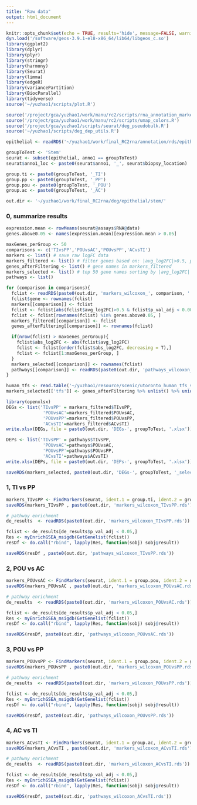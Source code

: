 ```yaml
---
title: "Raw data"
output: html_document
---
```


```r
knitr::opts_chunk$set(echo = TRUE, results='hide', message=FALSE, warning=FALSE, fig.height = 7, fig.width = 7)
dyn.load('/software/geos-3.9.1-el8-x86_64/lib64/libgeos_c.so')
library(ggplot2)
library(dplyr)
library(plyr)
library(stringr)
library(harmony)
library(Seurat)
library(limma)
library(edgeR)
library(variancePartition)
library(BiocParallel)
library(tidyverse)
source('~/yuzhao1/scripts/plot.R')
```

```r
source('/project/gca/yuzhao1/work/manu/rc2/scripts/rna_annotation_markers.R')
source('/project/gca/yuzhao1/work/manu/rc2/scripts/umap_colors.R')
source('/project/gca/yuzhao1/scripts/seurat/deg_pseudobulk.R')
source('~/yuzhao1/scripts/deg_dep_utils.R')
```

```r
epithelial <- readRDS('~/yuzhao1/work/final_RC2rna/annotation/rds/epithelial3.rds')
```

```r
groupToTest <- 'Stem'
seurat <- subset(epithelial, anno1 == groupToTest)
seurat$anno1_loc <- paste0(seurat$anno1, '_', seurat$biopsy_location)

group.ti <- paste0(groupToTest, '_TI')
group.pp <- paste0(groupToTest, '_PP')
group.pou <- paste0(groupToTest, '_POU')
group.ac <- paste0(groupToTest, '_AC')
```

```r
out.dir <- '~/yuzhao1/work/final_RC2rna/deg/epithelial/stem/'
```

### 0, summarize results

```r
expression.mean <- rowMeans(seurat@assays$RNA@data)
genes.above0.05 <- names(expression.mean)[expression.mean > 0.05]
```

```r
maxGenes_perGroup <- 50
comparisons <- c('TIvsPP','POUvsAC','POUvsPP','ACvsTI')
markers <- list() # save raw logFC data
markers_filtered <- list() # filter genes based on: |avg_log2FC|>0.5, p_val_adj < 0.001, expression.mean > 0.05
genes_afterFiltering <- list() # gene names in markers_filtered
markers_selected <- list() # top 50 gene names sorting by |avg_log2FC| per group
pathways <- list()

for (comparison in comparisons){
  fclist <- readRDS(paste0(out.dir, 'markers_wilcoxon_', comparison, '.rds'))
  fclist$gene <- rownames(fclist)
  markers[[comparison]] <- fclist
  fclist <- fclist[abs(fclist$avg_log2FC)>0.5 & fclist$p_val_adj < 0.001, ]
  fclist <- fclist[rownames(fclist) %in% genes.above0.05, ]
  markers_filtered[[comparison]] <- fclist
  genes_afterFiltering[[comparison]] <- rownames(fclist)

  if(nrow(fclist) > maxGenes_perGroup){
    fclist$abs_log2FC <- abs(fclist$avg_log2FC)
    fclist <- fclist[order(fclist$abs_log2FC, decreasing = T),]
    fclist <- fclist[1:maxGenes_perGroup, ]
  }
  markers_selected[[comparison]] <- rownames(fclist)
  pathways[[comparison]] <- readRDS(paste0(out.dir, 'pathways_wilcoxon_', comparison, '.rds'))
}

human_tfs <- read.table('~/yuzhao1/resource/scenic/utoronto_human_tfs_v_1.01.txt', header = F)[[1]]
markers_selected[['tfs']] <- genes_afterFiltering %>% unlist() %>% unique() %>% intersect(., human_tfs)
```

```r
library(openxlsx)
DEGs <- list('TIvsPP' = markers_filtered$TIvsPP, 
              'POUvsAC'=markers_filtered$POUvsAC,
              'POUvsPP'=markers_filtered$POUvsPP,
              'ACvsTI'=markers_filtered$ACvsTI)
write.xlsx(DEGs, file = paste0(out.dir, 'DEGs-', groupToTest, '.xlsx'))

DEPs <- list('TIvsPP' = pathways$TIvsPP, 
              'POUvsAC'=pathways$POUvsAC,
              'POUvsPP'=pathways$POUvsPP,
              'ACvsTI'=pathways$ACvsTI)
write.xlsx(DEPs, file = paste0(out.dir, 'DEPs-', groupToTest, '.xlsx'))

saveRDS(markers_selected, paste0(out.dir, 'DEGs-', groupToTest, '_selected.rds'))
```


### 1, TI vs PP

```r
markers_TIvsPP <- FindMarkers(seurat, ident.1 = group.ti, ident.2 = group.pp, group.by = 'anno1_loc', logfc.threshold = 0)
saveRDS(markers_TIvsPP , paste0(out.dir, 'markers_wilcoxon_TIvsPP.rds'))
```

```r
# pathway enrichment
de_results  <- readRDS(paste0(out.dir, 'markers_wilcoxon_TIvsPP.rds'))

fclist <- de_results[de_results$p_val_adj < 0.05,]
Res <- myEnrichGSEA_msigdb(GetGenelist(fclist))
resDf <- do.call("rbind", lapply(Res, function(sobj) sobj@result))

saveRDS(resDf , paste0(out.dir, 'pathways_wilcoxon_TIvsPP.rds'))
```


### 2, POU vs AC

```r
markers_POUvsAC <- FindMarkers(seurat, ident.1 = group.pou, ident.2 = group.ac, group.by = 'anno1_loc', logfc.threshold = 0)
saveRDS(markers_POUvsAC , paste0(out.dir, 'markers_wilcoxon_POUvsAC.rds'))
```

```r
# pathway enrichment
de_results  <- readRDS(paste0(out.dir, 'markers_wilcoxon_POUvsAC.rds'))

fclist <- de_results[de_results$p_val_adj < 0.05,]
Res <- myEnrichGSEA_msigdb(GetGenelist(fclist))
resDf <- do.call("rbind", lapply(Res, function(sobj) sobj@result))

saveRDS(resDf, paste0(out.dir, 'pathways_wilcoxon_POUvsAC.rds'))
```



### 3, POU vs PP

```r
markers_POUvsPP <- FindMarkers(seurat, ident.1 = group.pou, ident.2 = group.pp, group.by = 'anno1_loc', logfc.threshold = 0)
saveRDS(markers_POUvsPP , paste0(out.dir, 'markers_wilcoxon_POUvsPP.rds'))
```

```r
# pathway enrichment
de_results  <- readRDS(paste0(out.dir, 'markers_wilcoxon_POUvsPP.rds'))

fclist <- de_results[de_results$p_val_adj < 0.05,]
Res <- myEnrichGSEA_msigdb(GetGenelist(fclist))
resDf <- do.call("rbind", lapply(Res, function(sobj) sobj@result))

saveRDS(resDf, paste0(out.dir, 'pathways_wilcoxon_POUvsPP.rds'))
```



### 4, AC vs TI

```r
markers_ACvsTI <- FindMarkers(seurat, ident.1 = group.ac, ident.2 = group.ti, group.by = 'anno1_loc', logfc.threshold = 0)
saveRDS(markers_ACvsTI , paste0(out.dir, 'markers_wilcoxon_ACvsTI.rds'))
```

```r
# pathway enrichment
de_results  <- readRDS(paste0(out.dir, 'markers_wilcoxon_ACvsTI.rds'))

fclist <- de_results[de_results$p_val_adj < 0.05,]
Res <- myEnrichGSEA_msigdb(GetGenelist(fclist))
resDf <- do.call("rbind", lapply(Res, function(sobj) sobj@result))

saveRDS(resDf, paste0(out.dir, 'pathways_wilcoxon_ACvsTI.rds'))
```





<!-- ### pseudo-bulk test POU vs PP, can't reach enough adj-p value, because each bulk is small -->

<!-- ```{r} -->
<!-- seurat.sub <- subset(seurat, biopsy_location == 'POU'|biopsy_location == 'PP' ) -->
<!-- ``` -->

<!-- ```{r} -->
<!-- de_results <- de_genes(seurat_input = seurat.sub, -->
<!--                                  classification = 'anno1', -->
<!--                                  model_formula = ~  anno1_loc + (1|Patient_ID), -->
<!--                                  maineffect = 'anno1_loc', -->
<!--                                  pseudo_factors = c('anno1_loc', 'Patient_ID')) -->

<!-- saveRDS(de_results , paste0(out.dir, 'markers_pseudobulk_PPvsPOU.rds')) -->
<!-- ``` -->

<!-- ```{r} -->
<!-- # pathway -->
<!-- de_results  <- readRDS(paste0(out.dir, 'markers_pseudobulk_PPvsPOU.rds')) -->

<!-- fclist <- topTable( -->
<!--   de_results[[groupToTest]], -->
<!--   coef = "anno1_locStem_PP", -->
<!--   p.value = 0.5, -->
<!--   sort.by = 'logFC', -->
<!--   number = 10000 -->
<!-- ) -->

<!-- Res <- myEnrichGSEA_msigdb(GetGenelist(fclist))  -->
<!-- resDf <- do.call("rbind", lapply(Res, function(sobj) sobj@result)) -->

<!-- saveRDS(resDf , paste0(out.dir, 'pathways_pseudobulk_.rds')) -->
<!-- ``` -->





















